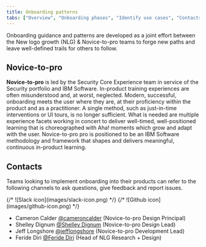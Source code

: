 ```yaml
---
title: Onboarding patterns
tabs: ["Overview", "Onboarding phases", "Identify use cases", "Contacts"]
---
```


<PageDescription>

Onboarding guidance and patterns are developed as a joint effort between the New logo growth (NLG) & Novice-to-pro teams to forge new paths and leave well-defined trails for others to follow.

</PageDescription>

## Novice-to-pro

**Novice-to-pro** is led by the Security Core Experience team in service of the Security portfolio and IBM Software. In-product training experiences are often misunderstood and, at worst, neglected. Modern, successful, onboarding meets the user where they are, at their proficiency within the product and as a practitioner. A single method, such as just-in-time interventions or UI tours, is no longer sufficient. What is needed are multiple experience facets working in concert to deliver well-timed, well-positioned learning that is choreographed with Aha! moments which grow and adapt with the user. Novice-to-pro pro is positioned to be an IBM Software methodology and framework that shapes and delivers meaningful, continuous in-product learning.

<Row className="resource-card-group">
  <Column colMd={4} colLg={4} noGutterSm>
    <CardGroup>
      <MiniCard
        title="Novice-to-pro team page"
        href="https://pages.github.ibm.com/security/security-design/department/cross-product-teams/core-experience/novice-to-pro"
        actionIcon="launch"
      />
    </CardGroup>
  </Column>

  <Column colMd={4} colLg={4} noGutterSm>
    <CardGroup>
      <MiniCard
        title="Novice-to-pro project page"
        href="https://pages.github.ibm.com/security/security-design/department/end-to-end-experiences/novice-to-pro/overview"
        actionIcon="launch"
      />
    </CardGroup>
  </Column>
</Row>

## Contacts

Teams looking to implement onboarding into their products can refer to the following channels to ask questions, give feedback and report issues.

<Row className="resource-card-group">
  <Column colMd={4} colLg={4} noGutterSm>
    <ResourceCard
      subTitle="Slack"
      title="Novice-to-pro Slack channel"
      aspectRatio="2:1"
      actionIcon="launch"
      href="https://ibm-security.slack.com/archives/C04UP8RPNS1"
    >
    {/* ![Slack icon](images/slack-icon.png) */}
    </ResourceCard>
  </Column>

  <Column colMd={4} colLg={4} noGutterSm>
    <ResourceCard
      subTitle="Github"
      title="Component issues & requests"
      aspectRatio="2:1"
      actionIcon="launch"
      href="https://github.ibm.com/security/design-core-experience/issues/new/choose"
    >
    {/* ![Github icon](images/github-icon.png) */}
    </ResourceCard>
  </Column>
</Row>

- Cameron Calder [@cameroncalder](https://ibm.enterprise.slack.com/user/@W4B35SW4Q) (Novice-to-pro Design Principal)
- Shelley Dignum [@Shelley Dignum](https://ibm.enterprise.slack.com/user/@W4BNB0P51) (Novice-to-pro Design Lead)
- Jeff Longshore [@jefflongshore](https://ibm.enterprise.slack.com/user/@U034PK8R5G8) (Novice-to-pro Development Lead)
- Feride Diri [@Feride Diri](https://ibm.enterprise.slack.com/user/@WBMGP0BC2) (Head of NLG Research + Design)
